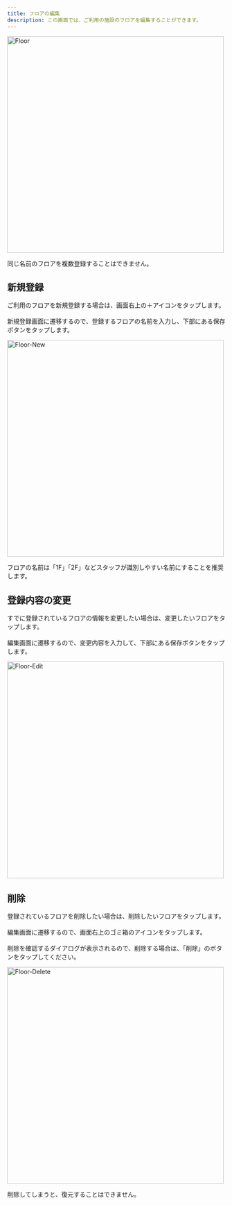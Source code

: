 ```yaml
---
title: フロアの編集
description: この画面では、ご利用の施設のフロアを編集することができます。
---
```


<Image src="/assets/setting/floor/floor.png" alt="Floor" height="500" />

<Warning>同じ名前のフロアを複数登録することはできません。</Warning>

## 新規登録

ご利用のフロアを新規登録する場合は、画面右上の＋アイコンをタップします。<br></br>
新規登録画面に遷移するので、登録するフロアの名前を入力し、下部にある保存ボタンをタップします。

<Image src="/assets/setting/floor/floor-new.png" alt="Floor-New" height="500" />

<Info>フロアの名前は「1F」「2F」などスタッフが識別しやすい名前にすることを推奨します。</Info>

## 登録内容の変更

すでに登録されているフロアの情報を変更したい場合は、変更したいフロアをタップします。<br></br>
編集画面に遷移するので、変更内容を入力して、下部にある保存ボタンをタップします。

<Image src="/assets/setting/floor/floor-edit.png" alt="Floor-Edit" height="500" />

## 削除

登録されているフロアを削除したい場合は、削除したいフロアをタップします。<br></br>
編集画面に遷移するので、画面右上のゴミ箱のアイコンをタップします。<br></br>
削除を確認するダイアログが表示されるので、削除する場合は、「削除」のボタンをタップしてください。

<Image src="/assets/setting/floor/floor-delete.png" alt="Floor-Delete" height="500" />

<Error>削除してしまうと、復元することはできません。</Error>
